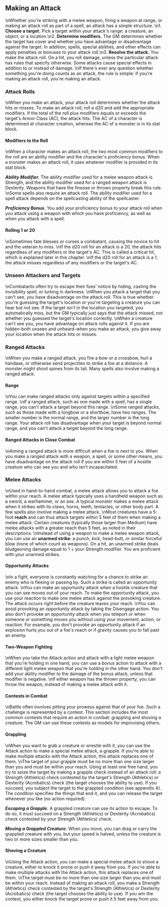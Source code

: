 ## Making an Attack
\nWhether you're striking with a melee weapon, firing a weapon at range, or making an attack roll as part of a spell, an attack has a simple structure.
\n1.  **Choose a target.** Pick a target within your attack's range: a creature, an object, or a location.\n2.  **Determine modifiers.** The GM determines whether the target has cover and whether you have advantage or disadvantage against the target. In addition, spells, special abilities, and other effects can apply penalties or bonuses to your attack roll.\n3.  **Resolve the attack.** You make the attack roll. On a hit, you roll damage, unless the particular attack has rules that specify otherwise. Some attacks cause special effects in addition to or instead of damage.
\nIf there's ever any question whether something you're doing counts as an attack, the rule is simple: if you're making an attack roll, you're making an attack.

### Attack Rolls
\nWhen you make an attack, your attack roll determines whether the attack hits or misses. To make an attack roll, roll a d20 and add the appropriate modifiers. If the total of the roll plus modifiers equals or exceeds the target's Armor Class (AC), the attack hits. The AC of a character is determined at character creation, whereas the AC of a monster is in its stat block.

#### Modifiers to the Roll
\nWhen a character makes an attack roll, the two most common modifiers to the roll are an ability modifier and the character's proficiency bonus. When a monster makes an attack roll, it uses whatever modifier is provided in its stat block.

***Ability Modifier.*** The ability modifier used for a melee weapon attack is Strength, and the ability modifier used for a ranged weapon attack is Dexterity. Weapons that have the finesse or thrown property break this rule.
\nSome spells also require an attack roll. The ability modifier used for a spell attack depends on the spellcasting ability of the spellcaster.

***Proficiency Bonus.*** You add your proficiency bonus to your attack roll when you attack using a weapon with which you have proficiency, as well as when you attack with a spell.

#### Rolling 1 or 20
\nSometimes fate blesses or curses a combatant, causing the novice to hit and the veteran to miss.
\nIf the d20 roll for an attack is a 20, the attack hits regardless of any modifiers or the target's AC. This is called a critical hit, which is explained later in this chapter.
\nIf the d20 roll for an attack is a 1, the attack misses regardless of any modifiers or the target's AC.

### Unseen Attackers and Targets
\nCombatants often try to escape their foes' notice by hiding, casting the invisibility spell, or lurking in darkness.
\nWhen you attack a target that you can't see, you have disadvantage on the attack roll. This is true whether you're guessing the target's location or you're targeting a creature you can hear but not see. If the target isn't in the location you targeted, you automatically miss, but the GM typically just says that the attack missed, not whether you guessed the target's location correctly.
\nWhen a creature can't see you, you have advantage on attack rolls against it. If you are hidden-both unseen and unheard-when you make an attack, you give away your location when the attack hits or misses.

### Ranged Attacks
\nWhen you make a ranged attack, you fire a bow or a crossbow, hurl a handaxe, or otherwise send projectiles to strike a foe at a distance. A monster might shoot spines from its tail. Many spells also involve making a ranged attack.

#### Range
\nYou can make ranged attacks only against targets within a specified range.
\nIf a ranged attack, such as one made with a spell, has a single range, you can't attack a target beyond this range.
\nSome ranged attacks, such as those made with a longbow or a shortbow, have two ranges. The smaller number is the normal range, and the larger number is the long range. Your attack roll has disadvantage when your target is beyond normal range, and you can't attack a target beyond the long range.

#### Ranged Attacks in Close Combat
\nAiming a ranged attack is more difficult when a foe is next to you. When you make a ranged attack with a weapon, a spell, or some other means, you have disadvantage on the attack roll if you are within 5 feet of a hostile creature who can see you and who isn't incapacitated.

### Melee Attacks
\nUsed in hand-to-hand combat, a melee attack allows you to attack a foe within your reach. A melee attack typically uses a handheld weapon such as a sword, a warhammer, or an axe. A typical monster makes a melee attack when it strikes with its claws, horns, teeth, tentacles, or other body part. A few spells also involve making a melee attack.
\nMost creatures have a 5-foot **reach** and can thus attack targets within 5 feet of them when making a melee attack. Certain creatures (typically those larger than Medium) have melee attacks with a greater reach than 5 feet, as noted in their descriptions.
\nInstead of using a weapon to make a melee weapon attack, you can use an **unarmed strike**: a punch, kick, head-butt, or similar forceful blow (none of which count as weapons). On a hit, an unarmed strike deals bludgeoning damage equal to 1 + your Strength modifier. You are proficient with your unarmed strikes.

#### Opportunity Attacks
\nIn a fight, everyone is constantly watching for a chance to strike an enemy who is fleeing or passing by. Such a strike is called an opportunity attack.
\nYou can make an opportunity attack when a hostile creature that you can see moves out of your reach. To make the opportunity attack, you use your reaction to make one melee attack against the provoking creature. The attack occurs right before the creature leaves your reach.
\nYou can avoid provoking an opportunity attack by taking the Disengage action. You also don't provoke an opportunity attack when you teleport or when someone or something moves you without using your movement, action, or reaction. For example, you don't provoke an opportunity attack if an explosion hurls you out of a foe's reach or if gravity causes you to fall past an enemy.

#### Two-Weapon Fighting
\nWhen you take the Attack action and attack with a light melee weapon that you're holding in one hand, you can use a bonus action to attack with a different light melee weapon that you're holding in the other hand. You don't add your ability modifier to the damage of the bonus attack, unless that modifier is negative.
\nIf either weapon has the thrown property, you can throw the weapon, instead of making a melee attack with it.

#### Contests in Combat
\nBattle often involves pitting your prowess against that of your foe. Such a challenge is represented by a contest. This section includes the most common contests that require an action in combat: grappling and shoving a creature. The GM can use these contests as models for improvising others.

#### Grappling
\nWhen you want to grab a creature or wrestle with it, you can use the Attack action to make a special melee attack, a grapple. If you're able to make multiple attacks with the Attack action, this attack replaces one of them.
\nThe target of your grapple must be no more than one size larger than you and must be within your reach. Using at least one free hand, you try to seize the target by making a grapple check instead of an attack roll: a Strength (Athletics) check contested by the target's Strength (Athletics) or Dexterity (Acrobatics) check (the target chooses the ability to use). If you succeed, you subject the target to the grappled condition (see appendix A). The condition specifies the things that end it, and you can release the target whenever you like (no action required).

***Escaping a Grapple.*** A grappled creature can use its action to escape. To do so, it must succeed on a Strength (Athletics) or Dexterity (Acrobatics) check contested by your Strength
(Athletics) check.

***Moving a Grappled Creature.*** When you move, you can drag or carry the grappled creature with you, but your speed is halved, unless the creature is two or more sizes smaller than you.

#### Shoving a Creature
\nUsing the Attack action, you can make a special melee attack to shove a creature, either to knock it prone or push it away from you. If you're able to make multiple attacks with the Attack action, this attack replaces one of them.
\nThe target must be no more than one size larger than you and must be within your reach. Instead of making an attack roll, you make a Strength (Athletics) check contested by the target's Strength (Athletics) or Dexterity (Acrobatics) check (the target chooses the ability to use). If you win the contest, you either knock the target prone or push it 5 feet away from you.
